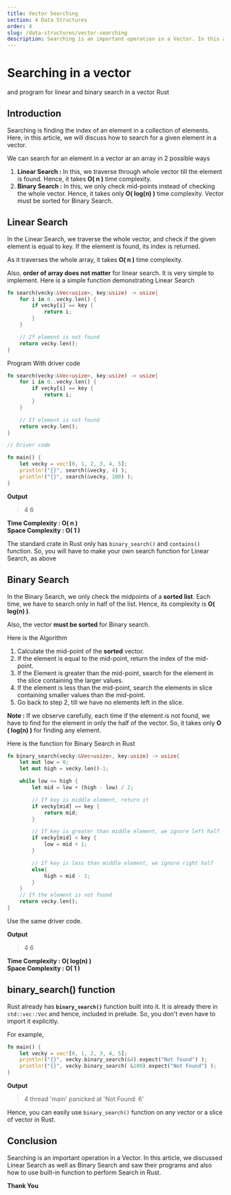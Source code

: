 ```yaml
---
title: Vector Searching
section: 4 Data Structures
order: 4
slug: /data-structures/vector-searching
description: Searching is an important operation in a Vector. In this article, we will discuss Linear Search as well as Binary Search and see their programs and also how to use built-in function to perform Search in Rust.
---
```


# Searching in a vector
and program for linear and binary search in a vector Rust

## Introduction

Searching is finding the index of an element in a collection of elements. Here, in this article, we will discuss how to search for a given element in a vector.

We can search for an element in a vector ar an array in 2 possible ways

1. **Linear Search :** In this, we traverse through whole vector till the element is found. Hence, it takes **O( n )** time complexity.
2. **Binary Search :** In this, we only check mid-points instead of checking the whole vector. Hence, it takes only **O( log(n) )** time complexity. Vector must be sorted for Binary Search.

## Linear Search

In the Linear Search, we traverse the whole vector, and check if the given element is equal to key. If the element is found, its index is returned.

As it traverses the whole array, it takes **O( n )** time complexity. 

Also, **order of array does not matter** for linear search. It is very simple to implement. Here is a simple function demonstrating Linear Search

```rust
fn search(vecky:&Vec<usize>, key:usize) -> usize{
    for i in 0..vecky.len() {
        if vecky[i] == key {
            return i;
        }
    }

    // If element is not found
    return vecky.len();
}
```

Program With driver code

```rust
fn search(vecky:&Vec<usize>, key:usize) -> usize{
    for i in 0..vecky.len() {
        if vecky[i] == key {
            return i;
        }
    }

    // If element is not found
    return vecky.len();
}

// Driver code

fn main() {
    let vecky = vec![0, 1, 2, 3, 4, 5];
    println!("{}", search(&vecky, 4) );
    println!("{}", search(&vecky, 100) );
}
```


**Output**

> 4
> 6

**Time Complexity : O( n )** <br/>
**Space Complexity : O( 1 )**


The standard crate in Rust only has `binary_search()` and `contains()` function. So, you will have to make your own search function for Linear Search, as above


## Binary Search

In the Binary Search, we only check the midpoints of a **sorted list**. Each time, we have to search only in half of the list. Hence, its complexity is **O( log(n) )**.

Also, the vector **must be sorted** for Binary search.

Here is the Algorithm
1. Calculate the mid-point of the **sorted** vector.
2. If the element is equal to the mid-point, return the index of the mid-point.
3. If the Element is greater than the mid-point, search for the element in the slice containing the larger values.
4. If the element is less than the mid-point, search the elements in slice containing smaller values than the mid-point.
5. Go back to step 2, till we have no elements left in the slice.

**Note :** If we observe carefully, each time if the element is not found, we have to find for the element in only the half of the vector. So, it takes only **O ( log(n) )** for finding any element.

Here is the function for Binary Search in Rust

```rust
fn binary_search(vecky:&Vec<usize>, key:usize) -> usize{
    let mut low = 0;
    let mut high = vecky.len()-1;

    while low <= high {
        let mid = low + (high - low) / 2;

        // If key is middle element, return it
        if vecky[mid] == key {
            return mid;
        }

        // If key is greater than middle element, we ignore left half
        if vecky[mid] < key {
            low = mid + 1;
        }

        // If key is less than middle element, we ignore right half
        else{
            high = mid - 1;
        }
    }
    // If the element is not found
    return vecky.len();
}
```

Use the same driver code.

**Output**

> 4
> 6

**Time Complexity : O( log(n) )** <br/>
**Space Complexity : O( 1 )**

## binary_search() function

Rust already has **`binary_search()`** function built into it. It is already there in `std::vec::Vec` and hence, included in prelude. So, you don't even have to import it explicitly.

For example,

```rust
fn main() {
    let vecky = vec![0, 1, 2, 3, 4, 5];
    println!("{}", vecky.binary_search(&4).expect("Not found") );
    println!("{}", vecky.binary_search( &100).expect("Not Found") );
}
```

**Output**

> 4
thread 'main' panicked at 'Not Found: 6'

Hence, you can easily use `binary_search()` function on any vector or  a slice of vector in Rust.

## Conclusion

Searching is an important operation in a Vector. In this article, we discussed Linear Search as well as Binary Search and saw their programs and also how to use built-in function to perform Search in Rust.

**Thank You**


<SEO title="Searching in a Vector - Rust Programming"
     description="Searching is an important operation in a Vector. In this article, we will discuss Linear Search as well as Binary Search and see their programs and also how to use built-in function to perform Search in Rust" />
